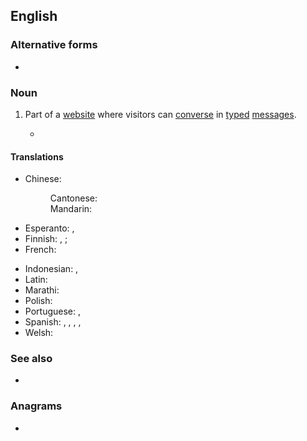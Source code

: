 {{also|Chatroom|chatroom|chat-room}}
==English==

===Alternative forms===
* {{alter|en|chatroom|chat-room}}

===Noun===
{{en-noun}}

# {{lb|en|Internet}} Part of a [[website]] where visitors can [[converse]] in [[type]]d [[message]]s.
#* {{quote-journal|1=en|year=2018|author=James Lambert|title=A multitude of ‘lishes’: The nomenclature of hybridity|journal=English World-Wide|page=10|url=https://www.researchgate.net/publication/318367113_A_multitude_of_lishes_The_nomenclature_of_hybridity
|text=Similarly, ''Fingilish'' usually refers to transliterated Farsi in '''chatrooms''', text messages, and the like.}}

====Translations====
{{trans-top|website}}
* Chinese:
*: Cantonese: {{t|yue|聊天室|tr=liu4 tin1 sat1}}
*: Mandarin: {{t+|cmn|聊天室|tr=liáotiānshì}}
* Esperanto: {{t|eo|retbabilejo}}, {{t|eo|babilejo}}
* Finnish: {{t|fi|keskusteluhuone}}, {{t|fi|keskustelukanava}}; {{t+|fi|chatti}} {{q|colloquial}}
* French: {{t+|fr|clavardoir|m}}
{{trans-mid}}
* Indonesian: {{t|id|ruang ngobrol}}, {{t|id|ruang bincang}}
* Latin: {{t|la|collocutorium}}
* Marathi: {{t|mr|चॅट रूम|f}}
* Polish: {{t+|pl|chatroom|m}}
* Portuguese: {{t|pt|sala de bate-papo|f}} {{qualifier|Brazil}}, {{t|pt|sala de conversação|f}}
* Spanish: {{t+|es|chat|m}}, {{t|es|sala de chat|f}}, {{t|es|sala de charla|f}}, {{t|es|sala de plática|f}}, {{t|es|sala de conversación|f}}
* Welsh: {{t+|cy|ystafell sgwrsio|f}}
{{trans-bottom}}

===See also===
* {{l|en|chat site}}

===Anagrams===
* {{anagrams|en|a=achmoort|chromato-}}
